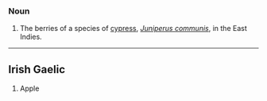 ===Noun===
#The berries of a species of [[cypress]], ''[[Juniperus communis]]'', in the East Indies.

----
==Irish Gaelic==
#Apple
